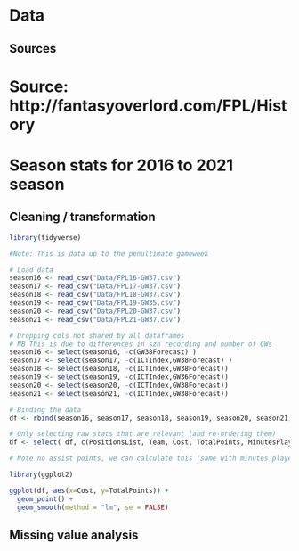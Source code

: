 # Data 

## Sources

# Source: http://fantasyoverlord.com/FPL/History
# Season stats for 2016 to 2021 season

## Cleaning / transformation



```r
library(tidyverse)

#Note: This is data up to the penultimate gameweek

# Load data
season16 <- read_csv("Data/FPL16-GW37.csv")
season17 <- read_csv("Data/FPL17-GW37.csv")
season18 <- read_csv("Data/FPL18-GW37.csv")
season19 <- read_csv("Data/FPL19-GW35.csv")
season20 <- read_csv("Data/FPL20-GW37.csv")
season21 <- read_csv("Data/FPL21-GW37.csv")

# Dropping cols not shared by all dataframes
# NB This is due to differences in szn recording and number of GWs
season16 <- select(season16, -c(GW38Forecast) )
season17 <- select(season17, -c(ICTIndex,GW38Forecast) )
season18 <- select(season18, -c(ICTIndex,GW38Forecast))
season19 <- select(season19, -c(ICTIndex,GW36Forecast))
season20 <- select(season20, -c(ICTIndex,GW38Forecast))
season21 <- select(season21, -c(ICTIndex,GW38Forecast))

# Binding the data
df <- rbind(season16, season17, season18, season19, season20, season21)

# Only selecting raw stats that are relevant (and re-ordering them)
df <- select( df, c(PositionsList, Team, Cost, TotalPoints, MinutesPlayed, AveragePoints, GoalsScored, GoalsScoredPoints, Assists, CleanSheets, CleanSheetPoints, GoalsConceded, GoalsConcededPoints, PenaltiesMissed, OwnGoals, YellowCards, RedCards, Bonus, SelectedByPercent, LastSeasonPoints ))

# Note no assist points, we can calculate this (same with minutes played points)

```

```r

library(ggplot2)

ggplot(df, aes(x=Cost, y=TotalPoints)) + 
  geom_point() +
  geom_smooth(method = "lm", se = FALSE)

```

## Missing value analysis

